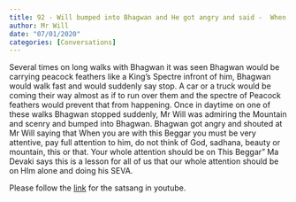 ```yaml
---
title: 92 - Will bumped into Bhagwan and He got angry and said -  When you are with this Beggar you must be very attentive, pay full attention to him
author: Mr Will
date: "07/01/2020"
categories: [Conversations]
---
```

Several times on long walks with Bhagwan it was seen Bhagwan would be carrying peacock feathers like a King's Spectre infront of him, Bhagwan would walk fast and would suddenly say stop. A car or a truck would be coming their way almost as if to run over them and the spectre of Peacock feathers would prevent that from happening.  Once in daytime on one of these walks Bhagwan stopped suddenly, Mr Will was admiring the Mountain and scenry and bumped into Bhagwan. Bhagwan got angry and shouted at Mr Will saying that When you are with this Beggar you must be very attentive, pay full attention to him, do not think of God, sadhana, beauty or mountain, this or that. Your whole attention should be on This Beggar" Ma Devaki says this is a lesson for all of us that  our whole attention should be on HIm alone and doing his SEVA. 
 
Please follow the [link](https://youtu.be/B_P1K7Ljaus?si=ID5Fnfcv5laL1ceM) for the satsang in youtube.
